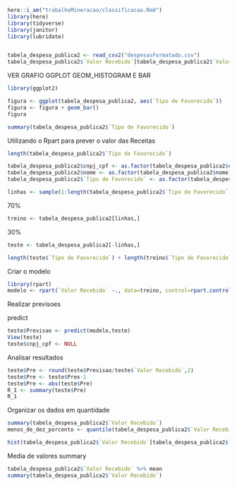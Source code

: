 ```r
here::i_am("trabalhoMineracao/classificacao.Rmd")
library(here)
library(tidyverse)
library(janitor)
library(lubridate)


tabela_despesa_publica2 <- read_csv2("despesasFormatado.csv")
tabela_despesa_publica2$`Valor Recebido`[tabela_despesa_publica2$`Valor Recebido` == 0] <- 1
```
VER GRAFIO GGPLOT GEOM_HISTOGRAM E BAR

```r
library(ggplot2)

figura <- ggplot(tabela_despesa_publica2, aes(`Tipo de Favorecido`))
figura <- figura + geom_bar()
figura

summary(tabela_despesa_publica2$`Tipo de Favorecido`)

```

Utilizando o Rpart para prever o valor das Receitas

```r
length(tabela_despesa_publica2$`Tipo de Favorecido`)

tabela_despesa_publica2$cnpj_cpf <- as.factor(tabela_despesa_publica2$cnpj_cpf)
tabela_despesa_publica2$nome <- as.factor(tabela_despesa_publica2$nome)
tabela_despesa_publica2$`Tipo de Favorecido` <- as.factor(tabela_despesa_publica2$`Tipo de Favorecido`)

linhas <- sample(1:length(tabela_despesa_publica2$`Tipo de Favorecido`),length(tabela_despesa_publica2$`Tipo de Favorecido`)*0.7)
```

70%
```r
treino <- tabela_despesa_publica2[linhas,]
```
30%
```r
teste <- tabela_despesa_publica2[-linhas,]

length(teste$`Tipo de Favorecido`) + length(treino$`Tipo de Favorecido`)
```

Criar o modelo
```r
library(rpart)
modelo <- rpart(`Valor Recebido` ~., data=treino, control=rpart.control(cp=0))
```

Realizar previsoes

predict
```r
teste$Previsao <- predict(modelo,teste)
View(teste)
teste$cnpj_cpf <- NULL

```

Analisar resultados
```r
teste$Pre <- round(teste$Previsao/teste$`Valor Recebido`,2)
teste$Pre <- teste$Prex-1
teste$Pre <- abs(teste$Pre)
R_1 <- summary(teste$Pre)
R_1
```

Organizar os dados em quantidade
```r
summary(tabela_despesa_publica2$`Valor Recebido`)
menos_de_dez_porcento <- quantile(tabela_despesa_publica2$`Valor Recebido`,0.90)

hist(tabela_despesa_publica2$`Valor Recebido`[tabela_despesa_publica2$`Valor Recebido`< menos_de_dez_porcento],xlab="Valores menores que 10%",breaks=10,labels=T)

```

Media de valores summary
```r
tabela_despesa_publica2$`Valor Recebido` %>% mean
summary(tabela_despesa_publica2$`Valor Recebido`)
```
